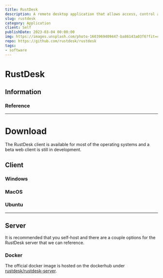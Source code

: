 ```yaml
---
title: RustDesk
description: A remote desktop application that allows access, control and maintenance 
slug: rustdesk
category: Application
client: Self
publishDate: 2023-03-04 00:00:00
img: https://images.unsplash.com/photo-1603969409447-ba86143a03f6?fit=crop&w=1400&h=700&q=75
repo: https://github.com/rustdesk/rustdesk
tags:
- software
---
```



<MDXLayer title={frontmatter.title} description={frontmatter.description}>
<Widget img={frontmatter.img} skeleton={false}>
<MDXJS>




# RustDesk

## Information

### Reference

* * *

# Download

The RustDesk client is available for most of the operating systems and a beta web client is still in development.

## Client

### Windows

### MacOS

### Ubuntu

* * *

## Server

It is recommended that you self-host and there are a couple options for the RustDesk server that we can reference. 

### Docker

The official docker image is hosted on the dockerhub under [rustdesk/rustdesk-server](https://hub.docker.com/r/rustdesk/rustdesk-server).


</MDXJS>
</Widget>
</MDXLayer>
